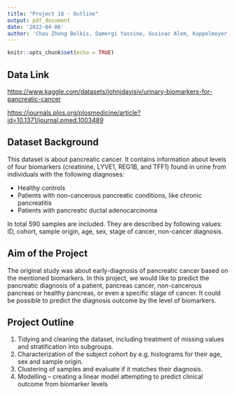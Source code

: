 ```yaml
---
title: "Project 18 - Outline"
output: pdf_document
date: '2022-04-06'
author: 'Chau Zhong Belkis, Damergi Yassine, Gusinac Alem, Kappelmeyer Maurice, Tudelska Karolina Zofia'
---
```


```r
knitr::opts_chunk$set(echo = TRUE)
```

## Data Link 

<https://www.kaggle.com/datasets/johnjdavisiv/urinary-biomarkers-for-pancreatic-cancer>

<https://journals.plos.org/plosmedicine/article?id=10.1371/journal.pmed.1003489> 

## Dataset Background 
This dataset is about pancreatic cancer. It contains information about levels of four biomarkers (creatinine, LYVE1, REG1B, and TFF1) found in urine from individuals with the following diagnoses: 

* Healthy controls 
* Patients with non-cancerous pancreatic conditions, like chronic pancreatitis 
* Patients with pancreatic ductal adenocarcinoma 

In total 590 samples are included. They are described by following values: ID, cohort, sample origin, age, sex, stage of cancer, non-cancer diagnosis. 

## Aim of the Project 
The original study was about early-diagnosis of pancreatic cancer based on the mentioned biomarkers. In this project, we would like to predict the pancreatic diagnosis of a patient, pancreas cancer, non-cancerous pancreas or healthy pancreas, or even a specific stage of cancer. It could be possible to predict the diagnosis outcome by the level of biomarkers. 

## Project Outline
1. Tidying and cleaning the dataset, including treatment of missing values and stratification into subgroups. 
2. Characterization of the subject cohort by e.g. histograms for their age, sex and sample origin. 
3. Clustering of samples and evaluate if it matches their diagnosis. 
4. Modelling – creating a linear model attempting to predict clinical outcome from biomarker levels 